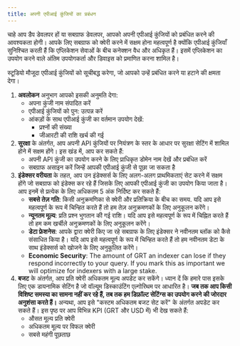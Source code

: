 ```yaml
---
title: अपनी एपीआई कुंजियों का प्रबंधन
---
```


चाहे आप डैप डेवलपर हों या सबग्राफ डेवलपर, आपको अपनी एपीआई कुंजियों को प्रबंधित करने की आवश्यकता होगी। आपके लिए सबग्राफ को क्वेरी करने में सक्षम होना महत्वपूर्ण है क्योंकि एपीआई कुंजियाँ सुनिश्चित करती हैं कि एप्लिकेशन सेवाओं के बीच कनेक्शन वैध और अधिकृत हैं। इसमें एप्लिकेशन का उपयोग करने वाले अंतिम उपयोगकर्ता और डिवाइस को प्रमाणित करना शामिल है।

स्टूडियो मौजूदा एपीआई कुंजियों को सूचीबद्ध करेगा, जो आपको उन्हें प्रबंधित करने या हटाने की क्षमता देगा।

1. **अवलोकन** अनुभाग आपको इसकी अनुमति देगा:
   - अपना कुंजी नाम संपादित करें
   - एपीआई कुंजियों को पुन: उत्पन्न करें
   - आंकड़ों के साथ एपीआई कुंजी का वर्तमान उपयोग देखें:
     - प्रश्नों की संख्या
     - जीआरटी की राशि खर्च की गई
2. **सुरक्षा** के अंतर्गत, आप अपनी API कुंजियों पर नियंत्रण के स्तर के आधार पर सुरक्षा सेटिंग में शामिल होने में सक्षम होंगे। इस खंड में, आप कर सकते हैं:
   - अपनी API कुंजी का उपयोग करने के लिए प्राधिकृत डोमेन नाम देखें और प्रबंधित करें
   - सबग्राफ असाइन करें जिन्हें आपकी एपीआई कुंजी से पूछा जा सकता है
3. **इंडेक्सर वरीयता** के तहत, आप उन इंडेक्सर्स के लिए अलग-अलग प्राथमिकताएं सेट करने में सक्षम होंगे जो सबग्राफ को इंडेक्स कर रहे हैं जिसके लिए आपकी एपीआई कुंजी का उपयोग किया जाता है। आप इनमें से प्रत्येक के लिए अधिकतम 5 अंक निर्दिष्ट कर सकते हैं:
   - **सबसे तेज़ गति**: किसी अनुक्रमणिका से क्वेरी और प्रतिक्रिया के बीच का समय. यदि आप इसे महत्वपूर्ण के रूप में चिन्हित करते हैं तो हम तेज़ अनुक्रमणकों के लिए अनुकूलन करेंगे।
   - **न्यूनतम मूल्य**: प्रति प्रश्न भुगतान की गई राशि। यदि आप इसे महत्वपूर्ण के रूप में चिह्नित करते हैं तो हम कम खर्चीले अनुक्रमणकों के लिए अनुकूलन करेंगे।
   - **डेटा फ्रेशनेस**: आपके द्वारा क्वेरी किए जा रहे सबग्राफ के लिए इंडेक्सर ने नवीनतम ब्लॉक को कैसे संसाधित किया है। यदि आप इसे महत्वपूर्ण के रूप में चिन्हित करते हैं तो हम नवीनतम डेटा के साथ इंडेक्सर्स को खोजने के लिए अनुकूलित करेंगे।
   - **Economic Security**: The amount of GRT an indexer can lose if they respond incorrectly to your query. If you mark this as important we will optimize for indexers with a large stake.
4. **बजट** के अंतर्गत, आप प्रति क्वेरी अधिकतम मूल्य अपडेट कर सकेंगे। ध्यान दें कि हमारे पास इसके लिए एक डायनामिक सेटिंग है जो वॉल्यूम डिस्काउंटिंग एल्गोरिथम पर आधारित है। **जब तक आप किसी विशिष्ट समस्या का सामना नहीं कर रहे हैं, तब तक हम डिफ़ॉल्ट सेटिंग्स का उपयोग करने की जोरदार अनुशंसा करते हैं।** अन्यथा, आप इसे "कस्टम अधिकतम बजट सेट करें" के अंतर्गत अपडेट कर सकते हैं। इस पृष्ठ पर आप विभिन्न KPI (GRT और USD में) भी देख सकते हैं:
   - औसत मूल्य प्रति क्वेरी
   - अधिकतम मूल्य पर विफल क्वेरी
   - सबसे महंगी पूछताछ
